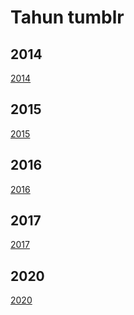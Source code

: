 # Tahun tumblr

## 2014
[2014](/tumblr/2014)

## 2015
[2015](/tumblr/2015)

## 2016
[2016](/tumblr/2016)

## 2017
[2017](/tumblr/2017)

## 2020
[2020](/tumblr/2020)
